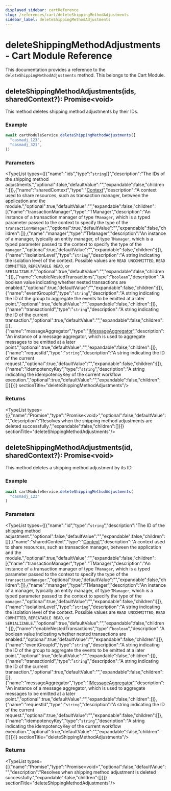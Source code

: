 ```yaml
---
displayed_sidebar: cartReference
slug: /references/cart/deleteShippingMethodAdjustments
sidebar_label: deleteShippingMethodAdjustments
---
```



# deleteShippingMethodAdjustments - Cart Module Reference

This documentation provides a reference to the `deleteShippingMethodAdjustments` method. This belongs to the Cart Module.

## deleteShippingMethodAdjustments(ids, sharedContext?): Promise&#60;void&#62;

This method deletes shipping method adjustments by their IDs.

### Example

```ts
await cartModuleService.deleteShippingMethodAdjustments([
  "casmadj_123",
  "casmadj_321",
])
```

### Parameters

<TypeList types={[{"name":"ids","type":"`string`[]","description":"The IDs of the shipping method adjustments.","optional":false,"defaultValue":"","expandable":false,"children":[]},{"name":"sharedContext","type":"[Context](../../interfaces/cart.Context.mdx)","description":"A context used to share resources, such as transaction manager, between the application and the module.","optional":true,"defaultValue":"","expandable":false,"children":[{"name":"transactionManager","type":"TManager","description":"An instance of a transaction manager of type `TManager`, which is a typed parameter passed to the context to specify the type of the `transactionManager`.","optional":true,"defaultValue":"","expandable":false,"children":[]},{"name":"manager","type":"TManager","description":"An instance of a manager, typically an entity manager, of type `TManager`, which is a typed parameter passed to the context to specify the type of the `manager`.","optional":true,"defaultValue":"","expandable":false,"children":[]},{"name":"isolationLevel","type":"`string`","description":"A string indicating the isolation level of the context. Possible values are `READ UNCOMMITTED`, `READ COMMITTED`, `REPEATABLE READ`, or `SERIALIZABLE`.","optional":true,"defaultValue":"","expandable":false,"children":[]},{"name":"enableNestedTransactions","type":"`boolean`","description":"A boolean value indicating whether nested transactions are enabled.","optional":true,"defaultValue":"","expandable":false,"children":[]},{"name":"eventGroupId","type":"`string`","description":"A string indicating the ID of the group to aggregate the events to be emitted at a later point.","optional":true,"defaultValue":"","expandable":false,"children":[]},{"name":"transactionId","type":"`string`","description":"A string indicating the ID of the current transaction.","optional":true,"defaultValue":"","expandable":false,"children":[]},{"name":"messageAggregator","type":"[IMessageAggregator](../../interfaces/cart.IMessageAggregator.mdx)","description":"An instance of a message aggregator, which is used to aggregate messages to be emitted at a later point.","optional":true,"defaultValue":"","expandable":false,"children":[]},{"name":"requestId","type":"`string`","description":"A string indicating the ID of the current request.","optional":true,"defaultValue":"","expandable":false,"children":[]},{"name":"idempotencyKey","type":"`string`","description":"A string indicating the idempotencyKey of the current workflow execution.","optional":true,"defaultValue":"","expandable":false,"children":[]}]}]}  sectionTitle="deleteShippingMethodAdjustments"/>

### Returns

<TypeList types={[{"name":"Promise","type":"Promise&#60;void&#62;","optional":false,"defaultValue":"","description":"Resolves when the shipping method adjustments are deleted successfully.","expandable":false,"children":[]}]}  sectionTitle="deleteShippingMethodAdjustments"/>

## deleteShippingMethodAdjustments(id, sharedContext?): Promise&#60;void&#62;

This method deletes a shipping method adjustment by its ID.

### Example

```ts
await cartModuleService.deleteShippingMethodAdjustments(
  "casmadj_123"
)
```

### Parameters

<TypeList types={[{"name":"id","type":"`string`","description":"The ID of the shipping method adjustment.","optional":false,"defaultValue":"","expandable":false,"children":[]},{"name":"sharedContext","type":"[Context](../../interfaces/cart.Context.mdx)","description":"A context used to share resources, such as transaction manager, between the application and the module.","optional":true,"defaultValue":"","expandable":false,"children":[{"name":"transactionManager","type":"TManager","description":"An instance of a transaction manager of type `TManager`, which is a typed parameter passed to the context to specify the type of the `transactionManager`.","optional":true,"defaultValue":"","expandable":false,"children":[]},{"name":"manager","type":"TManager","description":"An instance of a manager, typically an entity manager, of type `TManager`, which is a typed parameter passed to the context to specify the type of the `manager`.","optional":true,"defaultValue":"","expandable":false,"children":[]},{"name":"isolationLevel","type":"`string`","description":"A string indicating the isolation level of the context. Possible values are `READ UNCOMMITTED`, `READ COMMITTED`, `REPEATABLE READ`, or `SERIALIZABLE`.","optional":true,"defaultValue":"","expandable":false,"children":[]},{"name":"enableNestedTransactions","type":"`boolean`","description":"A boolean value indicating whether nested transactions are enabled.","optional":true,"defaultValue":"","expandable":false,"children":[]},{"name":"eventGroupId","type":"`string`","description":"A string indicating the ID of the group to aggregate the events to be emitted at a later point.","optional":true,"defaultValue":"","expandable":false,"children":[]},{"name":"transactionId","type":"`string`","description":"A string indicating the ID of the current transaction.","optional":true,"defaultValue":"","expandable":false,"children":[]},{"name":"messageAggregator","type":"[IMessageAggregator](../../interfaces/cart.IMessageAggregator.mdx)","description":"An instance of a message aggregator, which is used to aggregate messages to be emitted at a later point.","optional":true,"defaultValue":"","expandable":false,"children":[]},{"name":"requestId","type":"`string`","description":"A string indicating the ID of the current request.","optional":true,"defaultValue":"","expandable":false,"children":[]},{"name":"idempotencyKey","type":"`string`","description":"A string indicating the idempotencyKey of the current workflow execution.","optional":true,"defaultValue":"","expandable":false,"children":[]}]}]}  sectionTitle="deleteShippingMethodAdjustments"/>

### Returns

<TypeList types={[{"name":"Promise","type":"Promise&#60;void&#62;","optional":false,"defaultValue":"","description":"Resolves when shipping method adjustment is deleted successfully.","expandable":false,"children":[]}]}  sectionTitle="deleteShippingMethodAdjustments"/>
